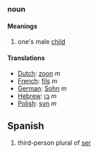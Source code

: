 ===noun===
====Meanings====
#one's male [[child]]
====Translations====
*[[Dutch]]: [[zoon]] ''m''
*[[French]]: [[fils]] ''m''
*[[German]]: [[Sohn]] ''m''
*[[Hebrew]]: [[בן]] ''m''
*[[Polish]]: [[syn]] ''m''

==Spanish==

#third-person plural of [[ser]]